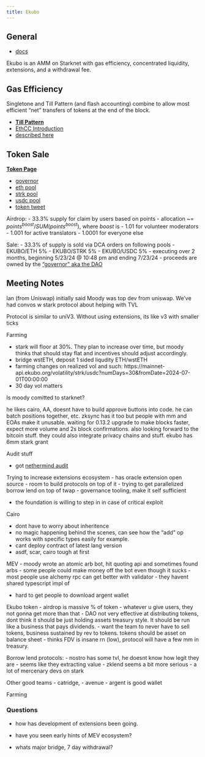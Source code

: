 ```yaml
---
title: Ekubo
---
```


## General

- [docs](https://docs.ekubo.org/) 

Ekubo is an AMM on Starknet with gas efficiency, concentrated liquidity, extensions, and a withdrawal fee.

## Gas Efficiency

Singletone and Till Pattern (and flash accounting) combine to allow most efficient "net" transfers of tokens at the end of the block.

- **[Till Pattern](https://docs.ekubo.org/integration-guides/till-pattern)**
- [EthCC Introduction](https://www.youtube.com/watch?v=xFp8RlRq0qU)
- [described here](https://github.com/OpenZeppelin/openzeppelin-contracts/issues/4361#issuecomment-1595095135)

## Token Sale

**[Token Page](https://app.ekubo.org/$EKUBO)**

- [governor](https://voyager.online/contract/0x053499f7aa2706395060fe72d00388803fb2dcc111429891ad7b2d9dcea29acd#tokenTransfers)
- [eth pool](https://app.ekubo.org/dca?inputCurrency=ETH&outputCurrency=EKUBO&startTime=1716518912&duration=5242880&showOrders=active)
- [strk pool](https://app.ekubo.org/dca?inputCurrency=STRK&outputCurrency=EKUBO&startTime=1716518912&duration=5242880)
- [usdc pool](https://app.ekubo.org/dca?inputCurrency=USDC&outputCurrency=EKUBO&startTime=1716518912&duration=5242880)
- [token tweet](https://x.com/EkuboProtocol/status/1805249075882713581)

Airdrop: 
- 33.3% supply for claim by users based on points
- allocation ~= $points^{boost} / SUM(points^{boost})$, where $boost$ is
    - 1.01 for volunteer moderators
    - 1.001 for active translators
    - 1.0001 for everyone else

Sale:
- 33.3% of supply is sold via DCA orders on following pools
    - EKUBO/ETH 5%
    - EKUBO/STRK 5%
    - EKUBO/USDC 5%
- executing over 2 months, beginning 5/23/24 @ 10:48 pm and ending 7/23/24
- proceeds are owned by the ["governor" aka the DAO](https://voyager.online/contract/0x053499f7aa2706395060fe72d00388803fb2dcc111429891ad7b2d9dcea29acd)


## Meeting Notes

Ian (from Uniswap) initially said Moody was top dev from uniswap. We've had convos w stark protocol about helping with TVL

Protocol is similar to uniV3. Without using extensions, its like v3 with smaller ticks

Farming

- stark will floor at 30%. They plan to increase over time, but moody thinks that should stay flat and incentives should adjust accordingly.
- bridge wstETH, deposit 1 sided liqudity ETH/wstETH
- farming changes on realized vol and such: https://mainnet-api.ekubo.org/volatility/strk/usdc?numDays=30&fromDate=2024-07-01T00:00:00
- 30 day vol matters

Is moody comitted to starknet?

he likes cairo, AA, doesnt have to build approve buttons into code. he can batch positions together, etc. zksync has it too but people with mm and EOAs make it unusable. 
waiting for 0.13.2 upgrade to make blocks faster, expect more volume and 2s block confirmations.
also looking forward to the bitcoin stuff. they could also integrate privacy chains and stuff.
ekubo has 6mm stark grant

Audit stuff

- got [nethermind audit](https://315464330-files.gitbook.io/~/files/v0/b/gitbook-x-prod.appspot.com/o/spaces%2FTLfgXtzlwI2fzDVFEifT%2Fuploads%2FQRpaG8UbUhVThiOUpCEo%2FNM0123_EKUBO_FINAL_PUBLIC.pdf?alt=media&token=f985eb7a-5b04-49fa-908a-558d090a93c3)

Trying to increase extensions ecosystem
- has oracle extension open source
- room to build protocols on top of it 
- trying to get parallelized borrow lend on top of twap
- governance tooling, make it self sufficient

- the foundation is willing to step in in case of critical exploit

Cairo

- dont have to worry about inheritence
- no magic happening behind the scenes, can see how the "add" op works with specific types easily for example.
- cant deploy contract of latest lang version
- asdf, scar, cairo tough at first


MEV
- moody wrote an atomic arb bot, hit quoting api and sometimes found arbs
- some people could make money off the bot even though it sucks
- most people use alchemy rpc can get better with validator
- they havent shared typescript impl of 

- hard to get people to download argent wallet


Ekubo token
- airdrop is massive % of token
- whatever u give users, they not gonna get more than that
- DAO not very effective at distributing tokens, dont think it should be just holding assets treasury style. It should be run like a business that pays dividends. 
- want the team to never have to sell tokens, business sustained by rev to tokens. tokens should be asset on balance sheet
- thinks FDV is insane rn (low), protocol will have a few mm in treasury.

Borrow lend protocols: 
- nostro has some tvl, he doesnt know how legit they are - seems like they extracting value
- zklend seems a bit more serious
- a lot of mercenary devs on stark



Other good teams
- catridge,
- avenue 
- argent is good wallet


Farming


### Questions

- how has development of extensions been going. 
- have you seen early hints of MEV ecosystem?

- whats major bridge, 7 day withdrawal?

